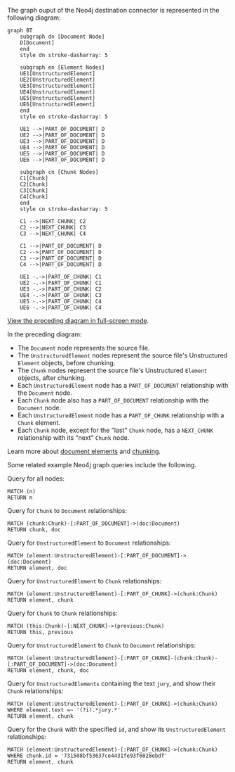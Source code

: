 The graph ouput of the Neo4j destination connector is represented in the following diagram:

```mermaid
graph BT
    subgraph dn [Document Node]
    D[Document]
    end
    style dn stroke-dasharray: 5
    
    subgraph en [Element Nodes]
    UE1[UnstructuredElement]
    UE2[UnstructuredElement]
    UE3[UnstructuredElement]
    UE4[UnstructuredElement]
    UE5[UnstructuredElement]
    UE6[UnstructuredElement]
    end
    style en stroke-dasharray: 5
    
    UE1 -->|PART_OF_DOCUMENT| D
    UE2 -->|PART_OF_DOCUMENT| D
    UE3 -->|PART_OF_DOCUMENT| D
    UE4 -->|PART_OF_DOCUMENT| D
    UE5 -->|PART_OF_DOCUMENT| D
    UE6 -->|PART_OF_DOCUMENT| D

    subgraph cn [Chunk Nodes]
    C1[Chunk]
    C2[Chunk]
    C3[Chunk]
    C4[Chunk]
    end
    style cn stroke-dasharray: 5
    
    C1 -->|NEXT_CHUNK| C2
    C2 -->|NEXT_CHUNK| C3
    C3 -->|NEXT_CHUNK| C4

    C1 -->|PART_OF_DOCUMENT| D
    C2 -->|PART_OF_DOCUMENT| D
    C3 -->|PART_OF_DOCUMENT| D
    C4 -->|PART_OF_DOCUMENT| D

    UE1 -.->|PART_OF_CHUNK| C1
    UE2 -.->|PART_OF_CHUNK| C1
    UE3 -.->|PART_OF_CHUNK| C2
    UE4 -.->|PART_OF_CHUNK| C3
    UE5 -.->|PART_OF_CHUNK| C4
    UE6 -.->|PART_OF_CHUNK| C4
```

[View the preceding diagram in full-screen mode](https://mermaid.live/view#pako:eNqFlN9vgjAQx_-Vps-6REEfeFiyFZYli7hskCyTxXS0ihFaU9oHo_7vq_IjgIzyxN330157d70TjDmh0IFbgQ8JeA4iBvSXq9_CQRhYuTxWGWUS-Br9KQC39pYOyki5VB5Tel2XS8H3dExwnmAh8NEBs4LohKA6hJfSOkJe7hh6k1XI9C4qlkpQUjK1Oh1UrUHVHlRng-p8QO1kgRqzoC8JxuPH8_vTR7BevqzdJQoXnh-cgVvf0wRYJsA2ATMTMP8f6FQz1tVEiWL7Vi3RpHBW5rRtWm3TbpmdnMbGnKIipb73FazRa-i_nXXAKvC9ZFWHuJfs6nrIUCVkKBIy1AjZpgTfGuWhwVRnnDT6ZFC3-vVpo0v6dKvRJH263eiRXh2OYEZFhndEj5nTlY6gTPSriaCjfwndYJXKCEbsolGsJP88shg6-onRERRcbRPobHCaa0sdCJbU3WHdbFmFHDD75jyrIUp2kotFMddu4-3yB3k-fcg).

In the preceding diagram:

- The `Document` node represents the source file.
- The `UnstructuredElement` nodes represent the source file's Unstructured `Element` objects, before chunking.
- The `Chunk` nodes represent the source file's Unstructured `Element` objects, after chunking.
- Each `UnstructuredElement` node has a `PART_OF_DOCUMENT` relationship with the `Document` node.
- Each `Chunk` node also has a `PART_OF_DOCUMENT` relationship with the `Document` node.
- Each `UnstructuredElement` node has a `PART_OF_CHUNK` relationship with a `Chunk` element.
- Each `Chunk` node, except for the "last" `Chunk` node, has a `NEXT_CHUNK` relationship with its "next" `Chunk` node.

Learn more about [document elements](/platform/document-elements) and [chunking](/platform/chunking).

Some related example Neo4j graph queries include the following.

Query for all nodes:

```text
MATCH (n)
RETURN n
```

Query for `Chunk` to `Document` relationships:

```text
MATCH (chunk:Chunk)-[:PART_OF_DOCUMENT]->(doc:Document)
RETURN chunk, doc
```

Query for `UnstructuredElement` to `Document` relationships:

```text
MATCH (element:UnstructuredElement)-[:PART_OF_DOCUMENT]->(doc:Document)
RETURN element, doc
```

Query for `UnstructuredElement` to `Chunk` relationships:

```text
MATCH (element:UnstructuredElement)-[:PART_OF_CHUNK]->(chunk:Chunk)
RETURN element, chunk
```

Query for `Chunk` to `Chunk` relationships:

```text
MATCH (this:Chunk)-[:NEXT_CHUNK]->(previous:Chunk)
RETURN this, previous
```

Query for `UnstructuredElement` to `Chunk` to `Document` relationships:

```text
MATCH (element:UnstructuredElement)-[:PART_OF_CHUNK]-(chunk:Chunk)-[:PART_OF_DOCUMENT]->(doc:Document)
RETURN element, chunk, doc
```

Query for `UnstructuredElements` containing the text `jury`, and show their `Chunk` relationships:

```text
MATCH (element:UnstructuredElement)-[:PART_OF_CHUNK]->(chunk:Chunk)
WHERE element.text =~ '(?i).*jury.*'
RETURN element, chunk
```

Query for the `Chunk` with the specified `id`, and show its `UnstructuredElement` relationships:

```text
MATCH (element:UnstructuredElement)-[:PART_OF_CHUNK]->(chunk:Chunk)
WHERE chunk.id = '731508bf53637ce4431fe93f6028ebdf'
RETURN element, chunk
```